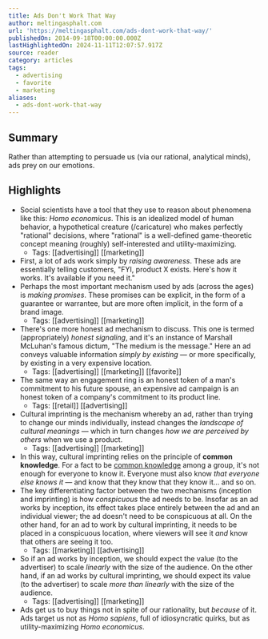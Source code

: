 ```yaml
---
title: Ads Don't Work That Way
author: meltingasphalt.com
url: 'https://meltingasphalt.com/ads-dont-work-that-way/'
publishedOn: 2014-09-18T00:00:00.000Z
lastHighlightedOn: 2024-11-11T12:07:57.917Z
source: reader
category: articles
tags:
  - advertising
  - favorite
  - marketing
aliases:
  - ads-dont-work-that-way
---
```

## Summary

Rather than attempting to persuade us (via our rational, analytical minds), ads prey on our emotions.

## Highlights
- Social scientists have a tool that they use to reason about phenomena like this: *Homo economicus*. This is an idealized model of human behavior, a hypothetical creature (/caricature) who makes perfectly "rational" decisions, where "rational" is a well-defined game-theoretic concept meaning (roughly) self-interested and utility-maximizing.
    - Tags: [[advertising]] [[marketing]] 
- First, a lot of ads work simply by *raising awareness*. These ads are essentially telling customers, "FYI, product X exists. Here's how it works. It's available if you need it."
- Perhaps the most important mechanism used by ads (across the ages) is *making promises*. These promises can be explicit, in the form of a guarantee or warrantee, but are more often implicit, in the form of a brand image.
    - Tags: [[advertising]] [[marketing]] 
- There's one more honest ad mechanism to discuss. This one is termed (appropriately) *honest signaling*, and it's an instance of Marshall McLuhan's famous dictum, "The medium is the message." Here an ad conveys valuable information *simply by existing* — or more specifically, by existing in a very expensive location.
    - Tags: [[advertising]] [[marketing]] [[favorite]] 
- The same way an engagement ring is an honest token of a man's commitment to his future spouse, an expensive ad campaign is an honest token of a company's commitment to its product line.
    - Tags: [[retail]] [[advertising]] 
- Cultural imprinting is the mechanism whereby an ad, rather than trying to change our minds individually, instead changes the *landscape of cultural meanings* — which in turn changes *how we are perceived by others* when we use a product.
    - Tags: [[advertising]] [[marketing]] 
- In this way, cultural imprinting relies on the principle of **common knowledge**. For a fact to be [common knowledge](https://en.wikipedia.org/wiki/Common_knowledge_(logic)) among a group, it's not enough for everyone to know it. Everyone must also know *that everyone else knows it* — and know that they know that they know it... and so on.
- The key differentiating factor between the two mechanisms (inception and imprinting) is how *conspicuous* the ad needs to be. Insofar as an ad works by inception, its effect takes place entirely between the ad and an individual viewer; the ad doesn't need to be conspicuous at all. On the other hand, for an ad to work by cultural imprinting, it needs to be placed in a conspicuous location, where viewers will see it *and* know that others are seeing it too.
    - Tags: [[marketing]] [[advertising]] 
- So if an ad works by inception, we should expect the value (to the advertiser) to scale *linearly* with the size of the audience. On the other hand, if an ad works by cultural imprinting, we should expect its value (to the advertiser) to scale *more than linearly* with the size of the audience.
    - Tags: [[advertising]] [[marketing]] 
- Ads get us to buy things not in spite of our rationality, but *because* of it. Ads target us not as *Homo sapiens*, full of idiosyncratic quirks, but as utility-maximizing *Homo economicus*.
